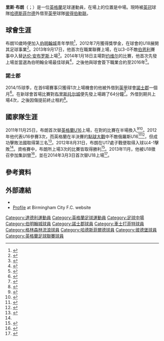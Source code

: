 {{noteTA|G1=足球|G2=英超|G3=FAcup
|1=zh-hans:达伦·安布罗斯; zh-hk:戴倫·岩布斯;
}} 
{{Infobox football biography
|name           = 里斯·布朗<br />Reece Brown
|image          = Reece Brown.jpg
|image_size     =
|caption        = 2016年
|fullname       = Reece Brown<ref>{{cite web|url=http://www.football-league.co.uk/staticFiles/4e/bd/0,,10794~179534,00.pdf |format=PDF |page=4 |title=Professional retain lists & free transfers 2012/13 |publisher=The Football League |date=May 2013 |accessdate=15 June 2013 |deadurl=yes |archiveurl=https://web.archive.org/web/20140802074454/http://www.football-league.co.uk/staticFiles/4e/bd/0%2C%2C10794~179534%2C00.pdf |archivedate=2014-08-02}}</ref>
|birth_date     = {{birth date and age|df=yes|1996|3|3}}<ref name=BCFCprofile>{{cite web |url=http://www.bcfc.com/team/player-profile/index.aspx?playerid=514409&tcmuri=965525 |title=Player profile: Reece Brown |publisher=Birmingham City F.C |accessdate=17 September 2013 |archive-date=2015-09-23 |archive-url=https://web.archive.org/web/20150923225029/http://www.bcfc.com/team/player-profile/index.aspx?playerid=514409&tcmuri=965525 |dead-url=no }}</ref>
|birth_place    = [[英格蘭|英格蘭]][[達德利|達德利]]
|height         = {{height|ft=5|in=9}}<ref name=BCFCprofile/>
|position       = [[中場_(足球)|中場]]
| currentclub    = [[彼得伯勒联足球俱乐部|彼得伯勒联]] ([[哈德斯菲尔德足球俱乐部|哈德斯菲尔德]]外借)
| clubnumber     = 10
|youthyears1    = –         |youthclubs1 = Sedgley White Lions
|youthyears2    = 2006–2013 |youthclubs2 = [[伯明翰城足球俱樂部|伯明翰城]]
|years1         = 2013–2017 |clubs1 = [[伯明翰城足球俱樂部|伯明翰城]] |caps1 = 16 |goals1 = 0
|years2         = 2014      |clubs2 = → [[諾士郡足球會|諾士郡]]     |caps2 = 3 |goals2 = 0
|years3         = 2017      |clubs3 = → [[切斯特菲尔德足球俱乐部|切斯特菲尔德]]     |caps3 = 2 |goals3 = 0
|years4         = 2017–2019    |clubs4 = [[格林森林流浪足球俱乐部|格林森林流浪]]     |caps4 = 78 |goals4 = 13
| years5         = 2019–     | clubs5 = [[哈德斯菲尔德足球俱乐部|哈德斯菲尔德]]            | caps5 = 0  | goals5 = 0
| years6         = 2020      | clubs6 = → [[彼得伯勒联足球俱乐部|彼得伯勒联]] | caps6 = 10 | goals6 = 0
| years7         = 2020–2021  | clubs7 = → [[彼得伯勒联足球俱乐部|彼得伯勒联]] | caps7 = 38  | goals7 = 2
| years8         = 2022–     | clubs8 = → [[彼得伯勒联足球俱乐部|彼得伯勒联]] | caps8 = 6  | goals8 = 0
|nationalyears1 = 2011–2012 |nationalteam1 = [[英格蘭16歲以下足球代表隊|英格蘭U16]] |nationalcaps1 = 5 |nationalgoals1 = 0
|nationalyears2 = 2012      |nationalteam2 = [[英格蘭17歲以下足球代表隊|英格蘭U17]] |nationalcaps2 = 5 |nationalgoals2 = 1
|nationalyears3 = 2014     |nationalteam3 = [[英格蘭18歲以下足球代表隊|英格蘭U18]] |nationalcaps3 = 3 |nationalgoals3 = 0
|nationalyears4 = 2015     |nationalteam4 = [[英格蘭20歲以下足球代表隊|英格蘭U20]] |nationalcaps4 = 6 |nationalgoals4 = 2
|club-update    = 11:31, 20 April 2021 (UTC)
|nationalteam-update = 11:31, 29 September 2014 (UTC)
}}

'''里斯·布朗'''（{{lang-en|'''Reece Brown'''}}；{{bd|1996年|3月3日}}）是一位[[英格蘭|英格蘭]]足球運動員，在場上的位置是中場。現時被[[英冠|英冠]]球隊[[哈德斯菲尔德足球俱乐部|哈德斯菲尔德]]外借至[[英格蘭足球甲級聯賽|英甲]]球隊[[彼得伯勒联足球俱乐部|彼得伯勒联]]。

==球會生涯==
布朗10歲時便加入[[伯明翰城足球俱樂部|伯明翰城]]青年學院<ref name=BlueKid>{{cite web |url=http://www.bcfc.com/news/article/20130731-blue-kid-on-the-block-reece-brown-957773.aspx |title=Blue kid on the block – Reece Brown |publisher=Birmingham City F.C |date=31 July 2013 |accessdate=1 August 2013 |deadurl=yes |archiveurl=https://web.archive.org/web/20130803171818/http://www.bcfc.com/news/article/20130731-blue-kid-on-the-block-reece-brown-957773.aspx |archivedate=2013年8月3日 }}</ref>，2012年7月獲得獎學金，在球會的U18展開其足球事業<ref>{{cite web |url=http://www.thefa.com/~/media/Files/TheFAPortal/governance-docs/registrations/july-2012.ashx |title=List of Players Registered as Scholars in Accordance with Rule C.3 Between 01/07/2012 and 31/07/2012 |publisher=The Football Association |accessdate=6 August 2013 |archive-date=2016-02-03 |archive-url=https://web.archive.org/web/20160203215924/http://www.thefa.com/~/media/Files/TheFAPortal/governance-docs/registrations/july-2012.ashx |dead-url=no }}</ref>。2013年9月17日，他首次在職業聯賽上場，在以3-0不敵[[伯恩利足球俱乐部|伯恩利]]賽事中入替[[达伦·安布罗斯|达伦·安布罗斯]]上場<ref name=Debut>{{cite news |url=http://www.bbc.co.uk/sport/0/football/24028130 |title=Burnley 3–0 Birmingham |publisher=BBC Sport |date=17 September 2013 |accessdate=17 September 2013 |archive-date=2014-04-12 |archive-url=https://web.archive.org/web/20140412021937/http://www.bbc.co.uk/sport/0/football/24028130 |dead-url=no }}</ref>。2014年1月18日主場對[[约维尔足球俱乐部|约维尔]]的比賽，他首次先發上場並當選為伯明翰全場最佳球員<ref>{{cite news |url=http://www.birminghammail.co.uk/sport/football/match-reports/birmingham-city-0-yeovil-town-6528349 |title=Birmingham City 0 Yeovil Town 2 |author=Tattum, Colin |newspaper=Birmingham Mail |date=20 January 2014 |accessdate=21 January 2014 |archive-date=2021-03-23 |archive-url=https://web.archive.org/web/20210323121309/https://www.birminghammail.co.uk/sport/football/match-reports/birmingham-city-0-yeovil-town-6528349 |dead-url=no }}</ref>，之後他與球會簽下職業合約至2016年<ref name=TurnsPro>{{cite web |url=http://www.bcfc.com/news/article/20140124-reece-brown-pens-pro-deal-1314553.aspx |title=Reece Brown pens pro deal |author=Walker, Andy |publisher=Birmingham City F.C |date=24 January 2014 |accessdate=24 January 2014 |deadurl=yes |archiveurl=https://web.archive.org/web/20140129095000/http://www.bcfc.com/news/article/20140124-reece-brown-pens-pro-deal-1314553.aspx |archivedate=2014-01-29}}</ref>。

===諾士郡===
2014/15球季，在首6場賽事只獲得1次上場機會的他被外借到[[英甲|英甲]]球會[[諾士郡足球會|諾士郡]]一個月<ref>{{cite web |url=http://www.bcfc.com/news/article/20140828-official-reece-brown-joins-notts-county-1880797.aspx |title=Official: Reece Brown joins Notts County |publisher=Birmingham City F.C |date=28 August 2014 |accessdate=28 August 2014 |deadurl=yes |archiveurl=https://web.archive.org/web/20140828155715/http://www.bcfc.com/news/article/20140828-official-reece-brown-joins-notts-county-1880797.aspx |archivedate=2014年8月28日 }}</ref>。在新球會首場比賽對[[布里斯托尔城足球俱乐部|布里斯托尔城]]便先發上場踢了64分鐘<ref>{{cite news |url=http://www.bbc.co.uk/sport/0/football/28917045 |title=Notts County 1–2 Bristol City |publisher=BBC Sport |date=31 August 2014 |accessdate=3 September 2014 |archive-date=2014-10-14 |archive-url=https://web.archive.org/web/20141014054516/http://www.bbc.co.uk/sport/0/football/28917045 |dead-url=no }}</ref>。外借到期共上場4次，之後因傷提前終止租約<ref>{{cite news |url=http://www.nottinghampost.com/Notts-County-Winger-Reece-Brown-returns/story-22987477-detail/story.html |title=Notts County: Winger Reece Brown returns to Birmingham City |newspaper=Nottingham Post |date=25 September 2014 |accessdate=29 September 2014 }}{{dead link|date=2018年1月 |bot=InternetArchiveBot |fix-attempted=yes }}</ref>。

==國家隊生涯==
2011年11月25日，布朗首次替[[英格蘭16歲以下足球代表隊|英格蘭U16]]上場，在{{le|勝利盾|Victory Shield}}對{{le|蘇格蘭U16|Scotland_national_under-16_football_team}}的比賽在半場換入<ref name=FAprofile>{{cite web |url=http://www.thefa.com/england/All-Teams/Players/B/reece-brown-96 |title=Reece Brown (1996) |publisher=The Football Association |accessdate=6 August 2013 |archive-date=2013-12-27 |archive-url=https://web.archive.org/web/20131227075018/http://www.thefa.com/england/all-teams/players/b/reece-brown-96 |dead-url=no }}</ref><ref>{{cite web |url=http://www.thefa.com/england/mens-u16s/News/match-centre/2011/ScotlandvEngland |title=Victory Shield clinched in style |author=Marshall, James |publisher=The Football Association |date=25 November 2011 |accessdate=6 August 2013 |deadurl=yes |archiveurl=https://wayback.archive-it.org/all/20120428064846/http://www.thefa.com/england/mens-u16s/News/match-centre/2011/ScotlandvEngland |archivedate=2012年4月28日 }}</ref>。2012年{{le|蒙太古国际足球邀请赛|Montaigu Tournament}}他代表U16參賽3次，而英格蘭在半決賽的[[點球大戰|點球大戰]]中不敵俄羅斯U16<ref>{{cite web |url=http://www.thefa.com/england/mens-u16s/News/match-centre/2012/japanvengland |title=Late show for young Lions |publisher=The Football Association |date=3 April 2012 |accessdate=6 August 2013 |archive-date=2013-10-23 |archive-url=https://web.archive.org/web/20131023224643/http://www.thefa.com/england/mens-u16s/News/match-centre/2012/japanvengland |dead-url=no }}</ref><ref>{{cite web |url=http://www.thefa.com/england/mens-u16s/News/match-centre/2012/englandvrussia |title=Shootout heartbreak for young Lions |publisher=The Football Association |date=7 April 2012 |accessdate=6 August 2013 |archive-date=2013-10-23 |archive-url=https://web.archive.org/web/20131023232213/http://www.thefa.com/england/mens-u16s/News/match-centre/2012/englandvrussia |dead-url=no }}</ref>，但成功擊敗法國取得第三名<ref>{{cite web |url=http://www.thefa.com/england/mens-u16s/News/match-centre/2012/france-england-montaigu |title=Lions finish third in Montaigu |publisher=The Football Association |date=9 April 2012 |accessdate=6 August 2013 |archive-date=2013-10-23 |archive-url=https://web.archive.org/web/20131023213207/http://www.thefa.com/england/mens-u16s/News/match-centre/2012/france-england-montaigu |dead-url=no }}</ref>。2012年8月31日，布朗在U17處子戰便取得入球以4-1擊敗{{le|土耳其U17|Turkey_national_under-17_football_team}}<ref name=BlueKid/>。{{le|2013年歐洲U-17足球錦標賽|2013 UEFA European Under-17 Championship}}資格賽中，布朗所上場3次的比賽皆取得勝利<ref>{{cite web |url=http://www.uefa.com/under17/season=2013/teams/player=250056556/index.html |title=Under-17 – Reece Brown |publisher=UEFA |date=15 November 2012 |accessdate=6 August 2013 |archive-date=2012-10-28 |archive-url=https://web.archive.org/web/20121028231106/http://www.uefa.com/under17/season=2013/teams/player=250056556/index.html |dead-url=no }}</ref>。2013年11月，他被U18徵召參加集訓營<ref>{{cite web |url=http://www.thefa.com/england/mens-u18s/News/2013/training-camp-squad-051113 |title=Training days |publisher=The Football Association |date=5 November 2013 |accessdate=6 November 2013 |archive-date=2019-06-30 |archive-url=https://web.archive.org/web/20190630195710/http://www.thefa.com/england/mens-u18s/News/2013/training-camp-squad-051113 |dead-url=no }}</ref>，並在2014年3月3日首次替U18上場<ref>{{cite web |url=http://www.thefa.com/news/england/development/2014/mar/england-under-18-2-1-croatia |title=England Under-18s rattled by Croatia comeback |first=Nicholas |last=Veevers |publisher=The Football Association |date=3 March 2014 |accessdate=3 March 2014 |archive-date=2019-06-30 |archive-url=https://web.archive.org/web/20190630195716/http://www.thefa.com/news/2014/mar/03/england-under-18-2-1-croatia |dead-url=no }}</ref>。

==參考資料==
{{reflist|2}}

==外部連結==
* {{soccerbase|id=72476|name=里斯·布朗}}
* [http://www.bcfc.com/team/player-profile/index.aspx?playerid=514409&tcmuri=965525 Profile] {{Wayback|url=http://www.bcfc.com/team/player-profile/index.aspx?playerid=514409&tcmuri=965525 |date=20150923225029 }} at Birmingham City F.C. website

<!--{{哈德斯菲爾德球員名單}}-->
{{彼德堡球員名單}}

{{DEFAULTSORT:Brown, Reece}}
[[Category:達德利運動員|Category:達德利運動員]]
[[Category:英格蘭足球運動員|Category:英格蘭足球運動員]]
[[Category:足球中場|Category:足球中場]]
[[Category:伯明翰城球員|Category:伯明翰城球員]]
[[Category:諾士郡球員|Category:諾士郡球員]]
[[Category:車士打菲特球員|Category:車士打菲特球員]]
[[Category:格林森林流浪球員|Category:格林森林流浪球員]]
[[Category:哈德斯菲爾德球員|Category:哈德斯菲爾德球員]]
[[Category:彼德堡球員|Category:彼德堡球員]]
[[Category:英格蘭足球聯賽球員|Category:英格蘭足球聯賽球員]]